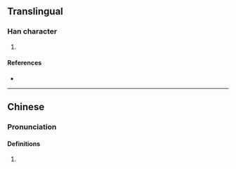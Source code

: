 {{character info/new}}
==Translingual==

===Han character===
{{Han char|rn=75|rad=木|as=07|sn=11|four=|canj=DGP|ids=⿰木志}}

# {{defn|Han|sort=木07}}

====References====
* {{Han ref|kx=0531.131|hdz=21210.030|uh=68BD|ud=26813}}

----

==Chinese==

===Pronunciation===
{{zh-pron
|m=zhì
|c=zi3
|mc=y
|oc=y
}}

====Definitions====
# {{defn|lang=yue|sort=木07}}